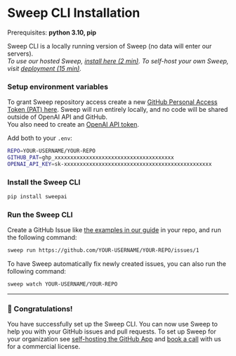 
# Sweep CLI Installation
<Callout type="info">Prerequisites: **python 3.10, pip**</Callout>

Sweep CLI is a locally running version of Sweep (no data will enter our servers).<br/>
*To use our hosted Sweep, [install here (2 min)](https://github.com/apps/sweep-ai). To self-host your own Sweep, visit [deployment (15 min)](/deployment).*
<Steps>
### Setup environment variables

To grant Sweep repository access create a new [GitHub Personal Access Token (PAT) here](https://github.com/settings/tokens/new?description=Sweep%20Self-hosted&scopes=repo,workflow). Sweep will run entirely locally, and no code will be shared outside of OpenAI API and GitHub.<br/>
You also need to create an [OpenAI API token](https://platform.openai.com/account/api-keys).

Add both to your `.env`:

```sh filename=".env"
REPO=YOUR-USERNAME/YOUR-REPO
GITHUB_PAT=ghp_xxxxxxxxxxxxxxxxxxxxxxxxxxxxxxxxxxxxxx
OPENAI_API_KEY=sk-xxxxxxxxxxxxxxxxxxxxxxxxxxxxxxxxxxxxxxxxxxxxxxx
```

### Install the Sweep CLI

```sh filename="terminal"
pip install sweepai
```

### Run the Sweep CLI

Create a GitHub Issue like [the examples in our guide](/#best-practices-for-creating-issues) in your repo, and run the following command:

```sh filename="terminal"
sweep run https://github.com/YOUR-USERNAME/YOUR-REPO/issues/1
```

To have Sweep automatically fix newly created issues, you can also run the following command:
```sh filename="terminal"
sweep watch YOUR-USERNAME/YOUR-REPO
```
</Steps>

---

### 🎉 Congratulations!

You have successfully set up the Sweep CLI. You can now use Sweep to help you with your GitHub issues and pull requests. To set up Sweep for your organization see [self-hosting the GitHub App](/deployment) and [book a call](https://calendly.com/sweep-ai/founders-meeting) with us for a commercial license.

